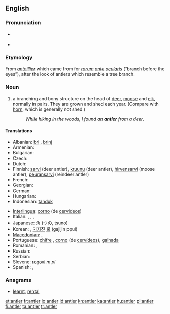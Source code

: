 ==English==
{{wikipedia}}

===Pronunciation===
* {{a|UK}} {{IPA|/ˈænt.lə(ɹ)/}} {{SAMPA|/{nt.l@(r)/}}
* {{audio|en-us-antler.ogg|Audio (US)}}

===Etymology===
From {{etyl|fr}} ''[[antoillier]]'' which came from {{etyl|la}} for ''[[rarum]] [[ante]] [[ocularis]]'' (“branch before the eyes”), after the look of antlers which resemble a tree branch.

===Noun===
{{en-noun}}

# a branching and bony structure on the head of [[deer]], [[moose]] and [[elk]], normally in pairs. They are grown and shed each year. (Compare with [[horn]], which is generally not shed.)
#: ''While hiking in the woods, I found an '''antler''' from a deer''.

====Translations====
{{trans-top|bony structure on the head of deer, moose and elk}}
* Albanian: [[bri]] {{s}}, [[brinj]] {{p}}
* Armenian: {{t-|hy|եղջյուր|tr=eġǰyur}}
* Bulgarian: {{t|bg|еленови рога}}
* Czech: {{t-|cs|paroh|m}}
* Dutch: {{t+|nl|gewei|n}}
* Finnish: [[sarvi]] (deer antler), [[kruunu]] (deer antler), [[hirvensarvi]] (moose antler), [[peuransarvi]] (reindeer antler)
* French: {{t+|fr|bois|m}}
* Georgian: {{t|ka|ქორბუდა|sc=Geor|xs=Georgian}}
* German: {{t+|de|Geweih|n}}
* Hungarian: {{t+|hu|agancs}}
* Indonesian: [[tanduk]]
{{trans-mid}}
* [[Interlingua]]: [[corno]] (de [[cervideo]]s)
* Italian: {{t+|it|corno|s}}, {{t+|it|corna|p}},  {{t|it|corno ramificato}},  {{t-|it|palco|m}}
* Japanese: [[角]] (つの, tsuno)
* Korean: {{t+|ko|뿔|tr=ppul|sc=Hang}}, [[가지진]] [[뿔]] (gajijin ppul)
* [[Macedonian]]: {{t|mk|роговје|n|tr=rógovje}},  {{t-|mk|рог|m|tr=rog}}
* Portuguese: [[chifre]] {{m}}, [[corno]] {{m}} (de [[cervídeo]]s), [[galhada]] {{f}}
* Romanian: {{t-|ro|corn|s}}, {{t-|ro|coarne|p}}
* Russian: {{t-|ru|рога|p}}
* Serbian: {{t+|sr|рог|m|tr=rog|sc=Cyrl}}
* Slovene: [[rogovi]] ''m pl''
* Spanish: {{t+|es|cornamenta|f}}, {{t+|es|asta|f}}
{{trans-bottom}}

===Anagrams===
* [[learnt#English|learnt]], [[rental#English|rental]]

[[et:antler]]
[[fr:antler]]
[[io:antler]]
[[id:antler]]
[[kn:antler]]
[[ka:antler]]
[[hu:antler]]
[[pl:antler]]
[[fi:antler]]
[[ta:antler]]
[[tr:antler]]